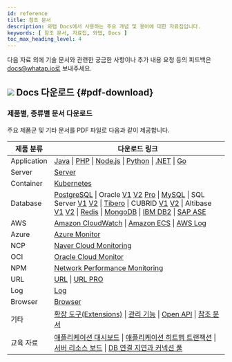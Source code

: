 ```yaml
---
id: reference
title: 참조 문서
description: 와탭 Docs에서 사용하는 주요 개념 및 용어에 대한 자료집입니다.
keywords: [ 참조 문서, 자료집, 와탭, Docs ]
toc_max_heading_level: 4
---
```


다음 자료 외에 기술 문서와 관련한 궁금한 사항이나 추가 내용 요청 등의 피드백은 docs@whatap.io로 보내주세요.


<DocCardList/>

## ![](/img/ic-pdf-download.svg) Docs 다운로드 {#pdf-download}

### 제품별, 종류별 문서 다운로드

주요 제품군 및 기타 문서를 PDF 파일로 다음과 같이 제공합니다.

<div class='download-pdf'>

| 제품 분류 | 다운로드 링크 |
| -- | -- |
| Application | [Java](https://github.com/whatap/whatap-docs/releases/download/v2.21.0/whatap-apm-java-monitoring.pdf) \| [PHP](https://github.com/whatap/whatap-docs/releases/download/v2.21.0/whatap-apm-php-monitoring.pdf) \| [Node.js](https://github.com/whatap/whatap-docs/releases/download/v2.21.0/whatap-apm-nodejs-monitoring.pdf) \| [Python](https://github.com/whatap/whatap-docs/releases/download/v2.21.0/whatap-apm-python-monitoring.pdf) \| [.NET](https://github.com/whatap/whatap-docs/releases/download/v2.21.0/whatap-apm-dotnet-monitoring.pdf) \| [Go](https://github.com/whatap/whatap-docs/releases/download/v2.21.0/whatap-apm-go-monitoring.pdf) |
| Server | [Server](https://github.com/whatap/whatap-docs/releases/download/v2.21.0/whatap-server-monitoring.pdf) |
| Container | [Kubernetes](https://github.com/whatap/whatap-docs/releases/download/v2.21.0/whatap-kubernetes-monitoring.pdf) |
| Database | [PostgreSQL](https://github.com/whatap/whatap-docs/releases/download/v2.21.0/whatap-db-postgresql-monitoring.pdf) \| Oracle [V1](https://content.whatap.io/24/07/01/003046whatap-db-oracle-monitoring.pdf) [V2](https://github.com/whatap/whatap-docs/releases/download/v2.21.0/whatap-db-oracle-v2-monitoring.pdf) [Pro](https://github.com/whatap/whatap-docs/releases/download/v2.21.0/whatap-db-oracle-pro-monitoring.pdf) \| [MySQL](https://github.com/whatap/whatap-docs/releases/download/v2.21.0/whatap-db-mysql-monitoring.pdf) \| SQL Server [V1](https://content.whatap.io/24/11/01/003310whatap-db-mssql-monitoring.pdf) [V2](https://github.com/whatap/whatap-docs/releases/download/v2.21.0/whatap-db-mssql-monitoring.pdf) \| [Tibero](https://github.com/whatap/whatap-docs/releases/download/v2.21.0/whatap-db-tibero-monitoring.pdf) \| CUBRID [V1](https://content.whatap.io/24/09/02/042728whatap-db-cubrid-monitoring.pdf) [V2](https://github.com/whatap/whatap-docs/releases/download/v2.21.0/whatap-db-cubrid-monitoring.pdf) \| Altibase [V1](https://content.whatap.io/24/08/01/044450whatap-db-altibase-monitoring.pdf) [V2](https://github.com/whatap/whatap-docs/releases/download/v2.21.0/whatap-db-altibase-monitoring.pdf) \| [Redis](https://github.com/whatap/whatap-docs/releases/download/v2.21.0/whatap-db-redis-monitoring.pdf) \| [MongoDB](https://github.com/whatap/whatap-docs/releases/download/v2.21.0/whatap-db-mongodb-monitoring.pdf) \| [IBM DB2](https://github.com/whatap/whatap-docs/releases/download/v2.21.0/whatap-db-db2-monitoring.pdf) \| [SAP ASE](https://github.com/whatap/whatap-docs/releases/download/v2.21.0/whatap-db-sapase-monitoring.pdf) |
| AWS | [Amazon CloudWatch](https://github.com/whatap/whatap-docs/releases/download/v2.21.0/whatap-amazon-cloudwatch.pdf) \| [Amazon ECS](https://github.com/whatap/whatap-docs/releases/download/v2.21.0/whatap-amazon-ecs.pdf) \| [AWS Log](https://github.com/whatap/whatap-docs/releases/download/v2.21.0/whatap-aws-log-monitoring.pdf) |
| Azure | [Azure Monitor](https://github.com/whatap/whatap-docs/releases/download/v2.21.0/whatap-azure.pdf) | 
| NCP | [Naver Cloud Monitoring](https://github.com/whatap/whatap-docs/releases/download/v2.21.0/whatap-ncloud.pdf) |
| OCI | [Oracle Cloud Monitor](https://github.com/whatap/whatap-docs/releases/download/v2.21.0/whatap-oracle-cloud.pdf) |
| NPM | [Network Performance Monitoring](https://github.com/whatap/whatap-docs/releases/download/v2.21.0/whatap-network-performance-monitoring.pdf) |
| URL | [URL](https://github.com/whatap/whatap-docs/releases/download/v2.21.0/whatap-url-monitoring.pdf) \| [URL PRO](https://github.com/whatap/whatap-docs/releases/download/v2.19.0/whatap-url-pro.pdf) |
| Log | [Log](https://github.com/whatap/whatap-docs/releases/download/v2.21.0/whatap-log-monitoring.pdf) |
| Browser | [Browser](https://github.com/whatap/whatap-docs/releases/download/v2.21.0/whatap-browser-monitoring.pdf) |
| 기타 | [확장 도구(Extensions)](https://github.com/whatap/whatap-docs/releases/download/v2.21.0/whatap-extensions.pdf) \| [관리 기능](https://github.com/whatap/whatap-docs/releases/download/v2.21.0/whatap-manage.pdf) \| [Open API](https://content.whatap.io/24/08/01/044452whatap-open-api.pdf) \| [참조 문서](https://github.com/whatap/whatap-docs/releases/download/v2.21.0/whatap-reference.pdf) |
| 교육 자료 | [애플리케이션 대시보드](https://content.whatap.io/24/02/01/052908whatap-best-practice-guides-about-apm-dashboard.pdf) \| [애플리케이션 히트맵 트랜잭션](https://content.whatap.io/24/02/01/052909whatap-best-practice-guides-about-apm-hitmap-class.pdf) \| [서버 리소스 보드](https://content.whatap.io/24/02/01/052909whatap-best-practice-guides-about-server-dashboard.pdf) \| [DB 연결 지연과 커넥션 풀](https://content.whatap.io/24/02/01/052909whatap-best-practice-guides-about-apm-dbc.pdf) |

</div>